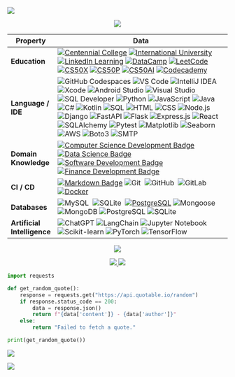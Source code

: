 ![](assets/header.png)

<p align="center">
<a href="https://github.com/datttrian">
    <img src="https://github-stats-alpha.vercel.app/api?username=datttrian">
</a>
</p>

| Property                        | Data                                                                                                                                                                                                                                                                                                                                                                                                                                                                                                                                                                                                                                                                                                                                                                                                                                                                                                                                                                                                                                                                                                                                                                                                                                                                                                                                                                                                                                                                                                                                                                                                                                                                                                                                                                                                                                                                                                                                                                  |
|---------------------------------|-----------------------------------------------------------------------------------------------------------------------------------------------------------------------------------------------------------------------------------------------------------------------------------------------------------------------------------------------------------------------------------------------------------------------------------------------------------------------------------------------------------------------------------------------------------------------------------------------------------------------------------------------------------------------------------------------------------------------------------------------------------------------------------------------------------------------------------------------------------------------------------------------------------------------------------------------------------------------------------------------------------------------------------------------------------------------------------------------------------------------------------------------------------------------------------------------------------------------------------------------------------------------------------------------------------------------------------------------------------------------------------------------------------------------------------------------------------------------------------------------------------------------------------------------------------------------------------------------------------------------------------------------------------------------------------------------------------------------------------------------------------------------------------------------------------------------------------------------------------------------------------------------------------------------------------------------------------------------|
| **Education**                   | [![Centennial College](https://img.shields.io/badge/-Centennial%20College-d4e039?style=flat&logo=Centennial-College&logoColor=white)](https://github.com/ttran375) [![International University](https://img.shields.io/badge/-International%20University-198fd9?style=flat&logo=International-University&logoColor=white)](https://github.com/datttrian/iu-mafe) [![LinkedIn Learning](https://img.shields.io/badge/-LinkedIn%20Learning-0073B1?style=flat&logo=LinkedIn&logoColor=white)](https://github.com/datttrian/linkedin-learning) [![DataCamp](https://img.shields.io/badge/-DataCamp-03EF62?style=flat&logo=DataCamp&logoColor=white)](https://github.com/datttrian/datacamp) [![LeetCode](https://img.shields.io/badge/-LeetCode-FFA116?style=flat&logo=LeetCode&logoColor=white)](https://github.com/datttrian/leetcode) [![CS50X](https://img.shields.io/badge/-CS50X-e00000?style=flat&logo=CS50&logoColor=white)](https://github.com/datttrian/cs50x) [![CS50P](https://img.shields.io/badge/-CS50P-e00000?style=flat&logo=CS50&logoColor=white)](https://github.com/datttrian/cs50p) [![CS50AI](https://img.shields.io/badge/-CS50AI-e00000?style=flat&logo=CS50&logoColor=white)](https://github.com/datttrian/cs50ai) [![Codecademy](https://img.shields.io/badge/-Codecademy-1F4056?style=flat&logo=Codecademy&logoColor=white)](https://github.com/datttrian/codecademy) |
| **Language / IDE**              | ![GitHub Codespaces](https://img.shields.io/badge/-GitHub%20Codespaces-181717?style=flat&logo=GitHub&logoColor=white) ![VS Code](https://img.shields.io/badge/-VS_Code-007ACC?style=flat&logo=visual-studio-code&logoColor=white) ![IntelliJ IDEA](https://img.shields.io/badge/-IntelliJ%20IDEA-000000?style=flat&logo=IntelliJ-IDEA&logoColor=white) ![Xcode](https://img.shields.io/badge/-Xcode-1575F9?style=flat&logo=Xcode&logoColor=white) ![Android Studio](https://img.shields.io/badge/-Android%20Studio-3DDC84?style=flat&logo=Android-Studio&logoColor=white) ![Visual Studio](https://img.shields.io/badge/-Visual%20Studio-5C2D91?style=flat&logo=Visual-Studio&logoColor=white) ![SQL Developer](https://img.shields.io/badge/-SQL%20Developer-1F4056?style=flat&logo=Oracle&logoColor=white) ![Python](https://img.shields.io/badge/-Python-3776AB?style=flat&logo=Python&logoColor=white) ![JavaScript](https://img.shields.io/badge/-JavaScript-F7DF1E?style=flat&logo=JavaScript&logoColor=black) ![Java](https://img.shields.io/badge/-Java-007396?style=flat&logo=Java&logoColor=white) ![C#](https://img.shields.io/badge/-C%23-239120?style=flat&logo=C-Sharp&logoColor=white) ![Kotlin](https://img.shields.io/badge/-Kotlin-0095D5?style=flat&logo=Kotlin&logoColor=white) ![SQL](https://img.shields.io/badge/-SQL-4479A1?style=flat&logo=MySQL&logoColor=white) ![HTML](https://img.shields.io/badge/-HTML-E34F26?style=flat&logo=HTML5&logoColor=white) ![CSS](https://img.shields.io/badge/-CSS-1572B6?style=flat&logo=CSS3&logoColor=white) ![Node.js](https://img.shields.io/badge/-Node.js-339933?style=flat&logo=Node.js&logoColor=white) ![Django](https://img.shields.io/badge/-Django-092E20?style=flat&logo=Django&logoColor=white) ![FastAPI](https://img.shields.io/badge/-FastAPI-009688?style=flat&logo=FastAPI&logoColor=white) ![Flask](https://img.shields.io/badge/-Flask-000000?style=flat&logo=Flask&logoColor=white) ![Express.js](https://img.shields.io/badge/-Express.js-000000?style=flat&logo=Express&logoColor=white) ![React](https://img.shields.io/badge/-React-61DAFB?style=flat&logo=React&logoColor=black) ![SQLAlchemy](https://img.shields.io/badge/-SQLAlchemy-FFA116?style=flat&logo=SQLAlchemy&logoColor=white) ![Pytest](https://img.shields.io/badge/-Pytest-0A9EDC?style=flat&logo=Pytest&logoColor=white) ![Matplotlib](https://img.shields.io/badge/-Matplotlib-3776AB?style=flat&logo=Python&logoColor=white) ![Seaborn](https://img.shields.io/badge/-Seaborn-3776AB?style=flat&logo=Python&logoColor=white) ![AWS](https://img.shields.io/badge/-AWS-232F3E?style=flat&logo=Amazon-AWS&logoColor=white) ![Boto3](https://img.shields.io/badge/-Boto3-569A31?style=flat&logo=Amazon-AWS&logoColor=white) ![SMTP](https://img.shields.io/badge/-SMTP-3A76F0?style=flat&logo=Mail.Ru&logoColor=white) |
| **Domain Knowledge**            | [![Computer Science Development Badge](https://img.shields.io/badge/-Computer%20Science-FAB040?style=flat&logoColor=white)](https://github.com/search?q=user%3Adatttrian&type=Repositories) [![Data Science Badge](https://img.shields.io/badge/-Data%20Science-01D277?style=flat&logoColor=white)](https://github.com/datttrian/datttrian) [![Software Development Badge](https://img.shields.io/badge/-Software%20Development-FF6600?style=flat&logoColor=white)](https://github.com/search?q=user%3Adatttrian&type=Repositories) [![Finance Development Badge](https://img.shields.io/badge/-Finance-4C8CBF?style=flat&logoColor=white)](https://github.com/search?q=user%3Adatttrian&type=Repositories) |
| **CI / CD**                     | [![Markdown Badge](https://img.shields.io/badge/-Markdown-2088FF?style=flat&logo=Markdown&logoColor=white)](https://github.com/datttrian/datttrian) ![Git](https://img.shields.io/badge/-Git-F05032?style=flat&logo=git&logoColor=white)&nbsp; ![GitHub](https://img.shields.io/badge/-GitHub-181717?style=flat&logo=github&logoColor=white)&nbsp; ![GitLab](https://img.shields.io/badge/-GitLab-FC6D26?style=flat&logo=GitLab&logoColor=white)&nbsp; [![Docker](https://img.shields.io/badge/-Docker-2496ED?style=flat&logo=docker&logoColor=white)](https://www.docker.com) |
| **Databases**                   | ![MySQL](https://img.shields.io/badge/-MySQL-4479A1?style=flat&logo=MySQL&logoColor=white)&nbsp; ![SQLite](https://img.shields.io/badge/-SQLite-e00000?style=flat&logo=SQLite&logoColor=white)&nbsp; [![PostgreSQL](https://img.shields.io/badge/-PostgreSQL-336791?style=flat&logo=postgresql&logoColor=white)](https://www.postgresql.org) ![Mongoose](https://img.shields.io/badge/-Mongoose-880000?style=flat&logo=MongoDB&logoColor=white) ![MongoDB](https://img.shields.io/badge/-MongoDB-47A248?style=flat&logo=MongoDB&logoColor=white) ![PostgreSQL](https://img.shields.io/badge/-PostgreSQL-336791?style=flat&logo=PostgreSQL&logoColor=white) ![SQLite](https://img.shields.io/badge/-SQLite-003B57?style=flat&logo=SQLite&logoColor=white) |
| **Artificial Intelligence**     | ![ChatGPT](https://img.shields.io/badge/chatGPT-74aa9c?logo=openai&logoColor=white) ![LangChain](https://img.shields.io/badge/-LangChain-000000?style=flat&logo=LangChain&logoColor=white) ![Jupyter Notebook](http://img.shields.io/badge/-Jupyter%20Notebook-eee?style=flat-square&logo=Jupyter&logoColor=F37626) ![Scikit-learn](http://img.shields.io/badge/-Scikit--Learn-eee?style=flat-square&logo=scikit-learn&logoColor=e26d00) ![PyTorch](http://img.shields.io/badge/-PyTorch-eee?style=flat-square&logo=pytorch&logoColor=EE4C2C) ![TensorFlow](http://img.shields.io/badge/-TensorFlow-eee?style=flat-square&logo=tensorflow&logoColor=FF6F00) |

<p align="center">
<a href="https://github.com/datttrian">
    <img src="http://github-profile-summary-cards.vercel.app/api/cards/profile-details?username=datttrian">
</a>
</p>

<p align="center">
<a href="https://github.com/datttrian">
    <img src="https://github-readme-stats.vercel.app/api/top-langs?username=datttrian&&show_icons=true&locale=en&layout=compact&langs_count=10">
    <img src="http://github-profile-summary-cards.vercel.app/api/cards/repos-per-language?username=datttrian">
</a>
</p>

```python
import requests

def get_random_quote():
    response = requests.get("https://api.quotable.io/random")
    if response.status_code == 200:
        data = response.json()
        return f"{data['content']} - {data['author']}"
    else:
        return "Failed to fetch a quote."

print(get_random_quote())
```

![](./profile-3d-contrib/profile-green-animate.svg)

![](assets/footer.svg)
